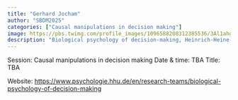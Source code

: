 ```yaml
---
title: "Gerhard Jocham"
author: "SBDM2025"
categories: ["Causal manipulations in decision making"]
image: https://pbs.twimg.com/profile_images/1096588208312385536/3Al1ahgb_400x400.png
description: "Biological psychology of decision-making, Heinrich-Heine-Universität Düsseldorf (Germany)"
---
```


Session: Causal manipulations in decision making
Date & time: TBA
Title: TBA

Website: [https://www.psychologie.hhu.de/en/research-teams/biological-psychology-of-decision-making](https://www.psychologie.hhu.de/en/research-teams/biological-psychology-of-decision-making)